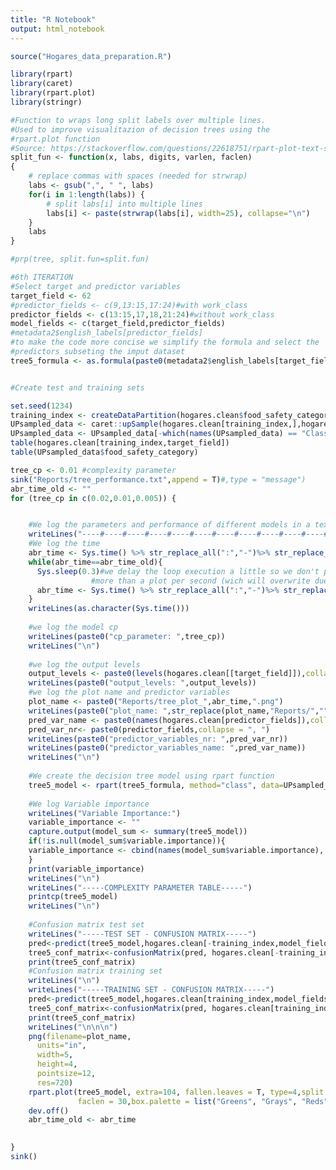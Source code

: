 ```yaml
---
title: "R Notebook"
output: html_notebook
---
```


```r
source("Hogares_data_preparation.R")
```

```r
library(rpart)
library(caret)
library(rpart.plot)
library(stringr)
```

```r
#Function to wraps long split labels over multiple lines.
#Used to improve visualitazion of decision trees using the
#rpart.plot function
#Source: https://stackoverflow.com/questions/22618751/rpart-plot-text-shorter
split_fun <- function(x, labs, digits, varlen, faclen)
{
    # replace commas with spaces (needed for strwrap)
    labs <- gsub(",", " ", labs)
    for(i in 1:length(labs)) {
        # split labs[i] into multiple lines
        labs[i] <- paste(strwrap(labs[i], width=25), collapse="\n")
    }
    labs
}

#prp(tree, split.fun=split.fun)
```






```r
#6th ITERATION
#Select target and predictor variables
target_field <- 62
#predictor_fields <- c(9,13:15,17:24)#with work_class
predictor_fields <- c(13:15,17,18,21:24)#without work_class
model_fields <- c(target_field,predictor_fields)
#metadata2$english_labels[predictor_fields]
#to make the code more concise we simplify the formula and select the 
#predictors subseting the imput dataset
tree5_formula <- as.formula(paste0(metadata2$english_labels[target_field],"~."))

```

```r

```



```r
#Create test and training sets

set.seed(1234)
training_index <- createDataPartition(hogares.clean$food_safety_category,p=0.7,list = F)
UPsampled_data <- caret::upSample(hogares.clean[training_index,],hogares.clean[training_index,target_field])
UPsampled_data <- UPsampled_data[-which(names(UPsampled_data) == "Class")]
table(hogares.clean[training_index,target_field])
table(UPsampled_data$food_safety_category)
```


```r
tree_cp <- 0.01 #complexity parameter
sink("Reports/tree_performance.txt",append = T)#,type = "message")
abr_time_old <- ""
for (tree_cp in c(0.02,0.01,0.005)) {


    #We log the parameters and performance of different models in a text file
    writeLines("----#----#----#----#----#----#----#----#----#----#----#----#----")
    #We log the time
    abr_time <- Sys.time() %>% str_replace_all(":","-")%>% str_replace_all(" ","_")
    while(abr_time==abr_time_old){
      Sys.sleep(0.3)#we delay the loop execution a little so we don't produce
                  #more than a plot per second (wich will overwrite due to duplicated names)
      abr_time <- Sys.time() %>% str_replace_all(":","-")%>% str_replace_all(" ","_")
    }
    writeLines(as.character(Sys.time()))
    
    #we log the model cp
    writeLines(paste0("cp_parameter: ",tree_cp))
    writeLines("\n")
    
    #we log the output levels
    output_levels <- paste0(levels(hogares.clean[[target_field]]),collapse = ", ")
    writeLines(paste0("output_levels: ",output_levels))
    #we log the plot name and predictor variables
    plot_name <- paste0("Reports/tree_plot_",abr_time,".png")
    writeLines(paste0("plot_name: ",str_replace(plot_name,"Reports/","")))
    pred_var_name <- paste0(names(hogares.clean[predictor_fields]),collapse = ", ")
    pred_var_nr<- paste0(predictor_fields,collapse = ", ")
    writeLines(paste0("predictor_variables_nr: ",pred_var_nr))
    writeLines(paste0("predictor_variables_name: ",pred_var_name))
    writeLines("\n")
    
    #We create the decision tree model using rpart function
    tree5_model <- rpart(tree5_formula, method="class", data=UPsampled_data[model_fields],control = rpart.control(cp = tree_cp))
    
    #We log Variable importance
    writeLines("Variable Importance:")
    variable_importance <- ""
    capture.output(model_sum <- summary(tree5_model))
    if(!is.null(model_sum$variable.importance)){
    variable_importance <- cbind(names(model_sum$variable.importance), as.character(round(model_sum$variable.importance,digits = 5)))
    }
    print(variable_importance)
    writeLines("\n")
    writeLines("-----COMPLEXITY PARAMETER TABLE-----")
    printcp(tree5_model)
    writeLines("\n")
    
    #Confusion matrix test set
    writeLines("-----TEST SET - CONFUSION MATRIX-----")
    pred<-predict(tree5_model,hogares.clean[-training_index,model_fields],type = "class")
    tree5_conf_matrix<-confusionMatrix(pred, hogares.clean[-training_index,target_field])
    print(tree5_conf_matrix)
    #Confusion matrix training set
    writeLines("\n")
    writeLines("-----TRAINING SET - CONFUSION MATRIX-----")
    pred<-predict(tree5_model,hogares.clean[training_index,model_fields],type = "class")
    tree5_conf_matrix<-confusionMatrix(pred, hogares.clean[training_index,target_field])
    print(tree5_conf_matrix)
    writeLines("\n\n\n")
    png(filename=plot_name, 
      units="in", 
      width=5, 
      height=4, 
      pointsize=12, 
      res=720)
    rpart.plot(tree5_model, extra=104, fallen.leaves = T, type=4,split.fun=split_fun,
               faclen = 30,box.palette = list("Greens", "Grays", "Reds"))
    dev.off()
    abr_time_old <- abr_time
    

}
sink()

```


